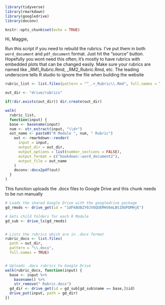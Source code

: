 
```r
library(tidyverse)
library(rmarkdown)
library(googledrive)
library(doconv)

knitr::opts_chunk$set(echo = TRUE)

```


Hi, Maggie,

Run this script if you need to rebuild the rubrics. I've put them in both
`word_document` and `pdf_document` format. Just hit the "source" button.
Hopefully you wont need this often; it's mostly to have rubrics with embedded
plots that can be changed easily.   Make sure your rubrics are named like
_RM1_Rubric.Rmd, _RM2_Rubric.Rmd, etc. The leading underscore tells R studio
to ignore the file when building the website

``` r
rubric_list <- list.files(pattern = "^_.+_Rubric\\.Rmd", full.names = T)

out_dir <- "drive/rubrics"

if(!dir.exists(out_dir)) dir.create(out_dir)

walk(
  rubric_list,
  function(input) {
  base <- basename(input)
  num <- str_extract(input, "\\d+")
  out_name <- paste0("R Module ", num, " Rubric")
    out <- rmarkdown::render(
      input = input,
      output_dir = out_dir,
      output_options = list(number_sections = FALSE),
      output_format = c("bookdown::word_document2"),
      output_file = out_name
    )
    doconv::docx2pdf(out)
  }
)
```

This function uploads the .docx files to Google Drive and this chunk needs to be run manually
``` r
# Loads the shared Google Drive with the googledrive package
gd_rmods <- drive_get(id = "1dFkBUBZY0JV6QUEMHV6mLBtZ0UPDMHjE")

# Gets child folders for each R Module
gd_sub <- drive_ls(gd_rmods)


# Lists the rubrics which are in .docx format
rubric_docx <- list.files(
  path = out_dir,
  pattern = "\\.docx",
  full.names = TRUE)


# Uploads .docx rubrics to Google Drive
walk(rubric_docx, function(input) {
  base <- input %>% 
    basename() %>% 
    str_remove(" Rubric.docx")
  gd_dir <- drive_get(id = gd_sub[gd_sub$name == base,]$id)
  drive_put(input, path = gd_dir)
})
```